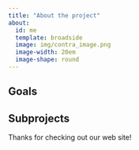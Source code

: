 ```yaml
---
title: "About the project"
about:
  id: me
  template: broadside
  image: img/contra_image.png
  image-width: 20em
  image-shape: round
---
```


:::{#me}

## Goals

## Subprojects


:::

Thanks for checking out our web site!
